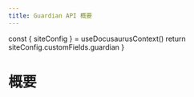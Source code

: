 ```yaml
---
title: Guardian API 概要
---
```



  const { siteConfig } = useDocusaurusContext()
  return siteConfig.customFields.guardian
}

# <GuardianApiName /> 概要

